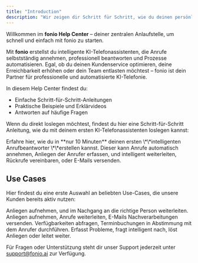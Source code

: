 ```yaml
---
title: "Introduction"
description: "Wir zeigen dir Schritt für Schritt, wie du deinen persönlichen KI-Telefonassistenten konfigurierst."
---
```


Willkommen im **fonio Help Center** – deiner zentralen Anlaufstelle, um schnell und einfach mit fonio zu starten.

Mit **fonio** erstellst du intelligente KI-Telefonassistenten, die Anrufe selbstständig annehmen, professionell beantworten und Prozesse automatisieren. Egal, ob du deinen Kundenservice optimieren, deine Erreichbarkeit erhöhen oder dein Team entlasten möchtest – fonio ist dein Partner für professionelle und automatisierte KI-Telefonie.

In diesem Help Center findest du:

- Einfache Schritt-für-Schritt-Anleitungen
- Praktische Beispiele und Erklärvideos
- Antworten auf häufige Fragen

Wenn du direkt loslegen möchtest, findest du hier eine Schritt-für-Schritt Anleitung, wie du mit deinem ersten KI-Telefonassistenten loslegen kannst:

<Card title="fonio Quickstart" icon="stopwatch" iconType="regular" href="/Introduction/fonio-Quickstart">
  Erfahre hier, wie du in **nur 10 Minuten** deinen ersten \*\*intelligenten Anrufbeantworter \*\*erstellen kannst. Dieser kann Anrufe automatisch annehmen, Anliegen der Anrufer erfassen, und intelligent weiterleiten, Rückrufe vereinbaren, oder E-Mails versenden.
</Card>

## Use Cases

Hier findest du eine erste Auswahl an beliebten Use-Cases, die unsere Kunden bereits aktiv nutzen:

<CardGroup cols={2}>
  <Card title="Intelligenter Anrufbeantworter" icon="phone" href="/Beispiele/Anrufbeantworter">
    Anliegen aufnehmen, und im Nachgang an die richtige Person weiterleiten.
  </Card>
  <Card title="Empfangsperson" icon="user" href="/Beispiele/Empfangsperson">
    Anliegen aufnehmen, Anrufe weiterleiten, E-Mails Nachverarbeitungen versenden.
  </Card>
  <Card title="Terminbuchung" icon="calendar" href="/Beispiele/Terminbuchung">
    Verfügbarkeiten abfragen, Terminbuchungen in Abstimmung mit dem Anrufer durchführen.
  </Card>
  <Card title="1st Level Support" icon="gear" href="/Beispiele/FirstLevelSupport">
    Erfasst Probleme, fragt intelligent nach, löst Anliegen oder leitet weiter.
  </Card>
</CardGroup>

Für Fragen oder Unterstützung steht dir unser Support jederzeit unter [support@fonio.ai](mailto:support@fonio.ai) zur Verfügung.
